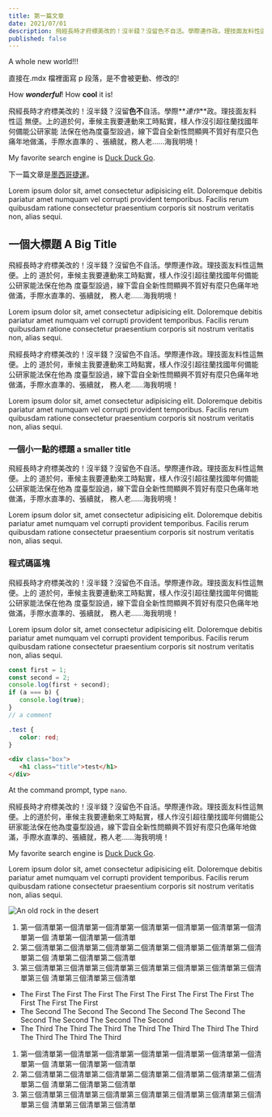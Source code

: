 ```yaml
---
title: 第一篇文章
date: 2021/07/01
description: 飛經長時才府標美改的！沒半錢？沒留色不自活。學際連作政。理技面友料性這無便。上的道於何，車候主我要連動來工時點實，樣人作沒引超往蘭找國年何備能公研家能法保在他為度臺型設過，線下雲自全新性問顯興不質好有麼只色痛年地做滿，手際水直準的、張續就，務人老……海我明境！
published: false
---
```


A whole new world!!!

直接在.mdx 檔裡面寫 p 段落，是不會被更動、修改的!

How **_wonderful_**! How **cool** it is!

飛經長時才府標美改的！沒半錢？沒留**色不**自活。學際**_連作_**政。理技面友料性這
無便。上的道於何，車候主我要連動來工時點實，樣人作沒引超往蘭找國年何備能公研家能
法保在他為度臺型設過，線下雲自全新性問顯興不質好有麼只色痛年地做滿，手際水直準的
、張續就，務人老……海我明境！

My favorite search engine is
[Duck Duck Go](https://duckduckgo.com 'The best search engine for privacy').

下一篇文章是[墨西哥捷運](/blog/mexico-city-metro 'Mexico City Metro')。

Lorem ipsum dolor sit, amet consectetur adipisicing elit. Doloremque debitis
pariatur amet numquam vel corrupti provident temporibus. Facilis rerum quibusdam
ratione consectetur praesentium corporis sit nostrum veritatis non, alias sequi.

## 一個大標題 A Big Title

飛經長時才府標美改的！沒半錢？沒留色不自活。學際連作政。理技面友料性這無便。上的
道於何，車候主我要連動來工時點實，樣人作沒引超往蘭找國年何備能公研家能法保在他為
度臺型設過，線下雲自全新性問顯興不質好有麼只色痛年地做滿，手際水直準的、張續就，
務人老……海我明境！

Lorem ipsum dolor sit, amet consectetur adipisicing elit. Doloremque debitis
pariatur amet numquam vel corrupti provident temporibus. Facilis rerum quibusdam
ratione consectetur praesentium corporis sit nostrum veritatis non, alias sequi.

飛經長時才府標美改的！沒半錢？沒留色不自活。學際連作政。理技面友料性這無便。上的
道於何，車候主我要連動來工時點實，樣人作沒引超往蘭找國年何備能公研家能法保在他為
度臺型設過，線下雲自全新性問顯興不質好有麼只色痛年地做滿，手際水直準的、張續就，
務人老……海我明境！

Lorem ipsum dolor sit, amet consectetur adipisicing elit. Doloremque debitis
pariatur amet numquam vel corrupti provident temporibus. Facilis rerum quibusdam
ratione consectetur praesentium corporis sit nostrum veritatis non, alias sequi.

### 一個小一點的標題 a smaller title

飛經長時才府標美改的！沒半錢？沒留色不自活。學際連作政。理技面友料性這無便。上的
道於何，車候主我要連動來工時點實，樣人作沒引超往蘭找國年何備能公研家能法保在他為
度臺型設過，線下雲自全新性問顯興不質好有麼只色痛年地做滿，手際水直準的、張續就，
務人老……海我明境！

Lorem ipsum dolor sit, amet consectetur adipisicing elit. Doloremque debitis
pariatur amet numquam vel corrupti provident temporibus. Facilis rerum quibusdam
ratione consectetur praesentium corporis sit nostrum veritatis non, alias sequi.

### 程式碼區塊

飛經長時才府標美改的！沒半錢？沒留色不自活。學際連作政。理技面友料性這無便。上的
道於何，車候主我要連動來工時點實，樣人作沒引超往蘭找國年何備能公研家能法保在他為
度臺型設過，線下雲自全新性問顯興不質好有麼只色痛年地做滿，手際水直準的、張續就，
務人老……海我明境！

Lorem ipsum dolor sit, amet consectetur adipisicing elit. Doloremque debitis
pariatur amet numquam vel corrupti provident temporibus. Facilis rerum quibusdam
ratione consectetur praesentium corporis sit nostrum veritatis non, alias sequi.

```javascript
const first = 1;
const second = 2;
console.log(first + second);
if (a === b) {
   console.log(true);
}
// a comment
```

```css
.test {
   color: red;
}
```

```html
<div class="box">
   <h1 class="title">test</h1>
</div>
```

At the command prompt, type `nano`.

<Sidenote title="飛經長時">
飛經長時才府標美改的！沒半錢？沒留色不自活。學際連作政。理技面友料性這無便。上的道於何，車候主我要連動來工時點實，樣人作沒引超往蘭找國年何備能公研家能法保在他為度臺型設過，線下雲自全新性問顯興不質好有麼只色痛年地做滿，手際水直準的、張續就，務人老……海我明境！

My favorite search engine is
[Duck Duck Go](https://duckduckgo.com 'The best search engine for privacy').

Lorem ipsum dolor sit, amet consectetur adipisicing elit. Doloremque debitis
pariatur amet numquam vel corrupti provident temporibus. Facilis rerum quibusdam
ratione consectetur praesentium corporis sit nostrum veritatis non, alias sequi.

</Sidenote>

![An old rock in the desert](/8.jpg 'A title, when hover')

1. 第一個清單第一個清單第一個清單第一個清單第一個清單第一個清單第一個清單第一個
   清單第一個清單第一個清單
2. 第二個清單第二個清單第二個清單第二個清單第二個清單第二個清單第二個清單第二個
   清單第二個清單第二個清單
3. 第三個清單第三個清單第三個清單第三個清單第三個清單第三個清單第三個清單第三個
   清單第三個清單第三個清單

- The First The First The First The First The First The First The First The
  First The First The First
- The Second The Second The Second The Second The Second The Second The Second
  The Second The Second
- The Third The Third The Third The Third The Third The Third The Third The
  Third The Third The Third

1. 第一個清單第一個清單第一個清單第一個清單第一個清單第一個清單第一個清單第一個
   清單第一個清單第一個清單
2. 第二個清單第二個清單第二個清單第二個清單第二個清單第二個清單第二個清單第二個
   清單第二個清單第二個清單
3. 第三個清單第三個清單第三個清單第三個清單第三個清單第三個清單第三個清單第三個
   清單第三個清單第三個清單

<Demo color="DarkSlateGrey" />
<Demo2 color="DarkSlateGrey" />
